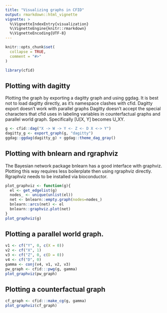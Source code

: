 ```yaml
---
title: "Visualizing graphs in CFID"
output: rmarkdown::html_vignette
vignette: >
  %\VignetteIndexEntry{visualization}
  %\VignetteEngine{knitr::rmarkdown}
  %\VignetteEncoding{UTF-8}
---
```


```r
knitr::opts_chunk$set(
  collapse = TRUE,
  comment = "#>"
)
```

```r
library(cfid)
```

## Plotting with dagitty

Plotting the graph by exporting a dagitty graph and using ggdag.
It is best not to load dagitty directly, as it's namespace clashes with cfid.
Dagitty export doesn't work with parallel graphs Dagitty doesn't accept the special characters that cfid uses in labeling variables in counterfactual graphs and parallel world graph.
Specifically [U[X, Y] becomes U_XY.

```r
g <- cfid::dag("X -> W -> Y <- Z <- D X <-> Y")
dagitty_g <- export_graph(g, "dagitty")
ggdag::ggdag(dagitty_g) + ggdag::theme_dag_gray()
```

## Plotting with bnlearn and rgraphviz

The Bayesian network package bnlearn has a good interface with graphviz.
Plotting this way requires less boilerplate then using rgraphviz directly.
Rgraphviz needs to be installed via bioconductor.

```r
plot_graphviz <- function(g){
  el <- get_edgelist(g)
  nodes_ <- unique(unlist(el))
  net <- bnlearn::empty.graph(nodes=nodes_)
  bnlearn::arcs(net) <- el
  bnlearn::graphviz.plot(net)
}
plot_graphviz(g)
```


## Plotting a parallel world graph.

```r
v1 <- cf("Y", 0, c(X = 0))
v2 <- cf("X", 1)
v3 <- cf("Z", 0, c(D = 0))
v4 <- cf("D", 0)
gamma <- conj(v4, v1, v2, v3)
pw_graph <- cfid:::pwg(g, gamma)
plot_graphviz(pw_graph)
```

## Plotting a counterfactual graph

```r
cf_graph <- cfid:::make_cg(g, gamma)
plot_graphviz(cf_graph)
```